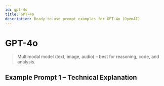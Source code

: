 ```yaml
---
id: gpt-4o
title: GPT-4o
description: Ready-to-use prompt examples for GPT-4o (OpenAI)
---
```


# GPT-4o

> Multimodal model (text, image, audio) – best for reasoning, code, and analysis.

## Example Prompt 1 – Technical Explanation